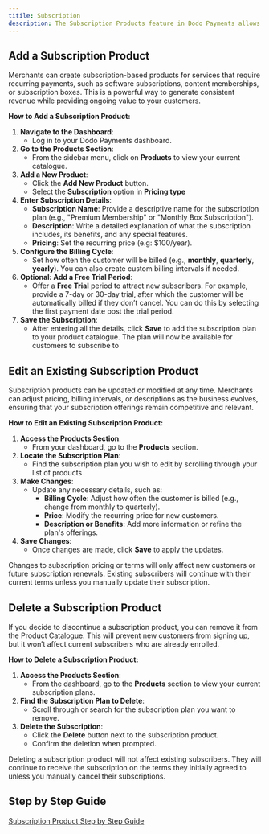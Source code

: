 ```yaml
---
titile: Subscription
description: The Subscription Products feature in Dodo Payments allows merchants to offer products and services that are billed on a recurring basis, such as monthly memberships, SaaS (Software-as-a-Service) plans, or recurring deliveries. This feature provides flexibility in setting up pricing, billing cycles, and even free trials, making it ideal for businesses looking to offer ongoing services or products.
---
```


## Add a Subscription Product

Merchants can create subscription-based products for services that require recurring payments, such as software subscriptions, content memberships, or subscription boxes. This is a powerful way to generate consistent revenue while providing ongoing value to your customers.

**How to Add a Subscription Product:**

1. **Navigate to the Dashboard**:
    - Log in to your Dodo Payments dashboard.
2. **Go to the Products Section**:
    - From the sidebar menu, click on **Products** to view your current catalogue.
3. **Add a New Product**:
    - Click the **Add New Product** button.
    - Select the **Subscription** option in **Pricing type**
4. **Enter Subscription Details**:
    - **Subscription Name**: Provide a descriptive name for the subscription plan (e.g., "Premium Membership" or "Monthly Box Subscription").
    - **Description**: Write a detailed explanation of what the subscription includes, its benefits, and any special features.
    - **Pricing**: Set the recurring price (e.g: $100/year).
5. **Configure the Billing Cycle**:
    - Set how often the customer will be billed (e.g., **monthly**, **quarterly**, **yearly**). You can also create custom billing intervals if needed.
6. **Optional: Add a Free Trial Period**:
    - Offer a **Free Trial** period to attract new subscribers. For example, provide a 7-day or 30-day trial, after which the customer will be automatically billed if they don’t cancel. You can do this by selecting the first payment date post the trial period.
7. **Save the Subscription**:
    - After entering all the details, click **Save** to add the subscription plan to your product catalogue. The plan will now be available for customers to subscribe to

## **Edit an Existing Subscription Product**

Subscription products can be updated or modified at any time. Merchants can adjust pricing, billing intervals, or descriptions as the business evolves, ensuring that your subscription offerings remain competitive and relevant.

**How to Edit an Existing Subscription Product:**

1. **Access the Products Section**:
    - From your dashboard, go to the **Products** section.
2. **Locate the Subscription Plan**:
    - Find the subscription plan you wish to edit by scrolling through your list of products
3. **Make Changes**:
    - Update any necessary details, such as:
        - **Billing Cycle**: Adjust how often the customer is billed (e.g., change from monthly to quarterly).
        - **Price**: Modify the recurring price for new customers.
        - **Description or Benefits**: Add more information or refine the plan's offerings.
4. **Save Changes**:
    - Once changes are made, click **Save** to apply the updates.

<Info>Changes to subscription pricing or terms will only affect new customers or future subscription renewals. Existing subscribers will continue with their current terms unless you manually update their subscription.</Info>

## **Delete a Subscription Product**

If you decide to discontinue a subscription product, you can remove it from the Product Catalogue. This will prevent new customers from signing up, but it won’t affect current subscribers who are already enrolled.

**How to Delete a Subscription Product:**

1. **Access the Products Section**:
    - From the dashboard, go to the **Products** section to view your current subscription plans.
2. **Find the Subscription Plan to Delete**:
    - Scroll through or search for the subscription plan you want to remove.
3. **Delete the Subscription**:
    - Click the **Delete** button next to the subscription product.
    - Confirm the deletion when prompted.

<Info>Deleting a subscription product will not affect existing subscribers. They will continue to receive the subscription on the terms they initially agreed to unless you manually cancel their subscriptions.</Info>

## Step by Step Guide

[Subscription Product Step by Step Guide](/guides/subscription-product)

